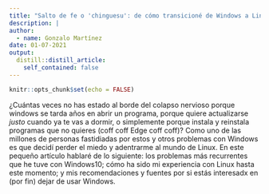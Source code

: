 ```yaml
---
title: "Salto de fe o 'chinguesu': de cómo transicioné de Windows a Linux"
description: |
author:
  - name: Gonzalo Martínez 
date: 01-07-2021
output:
  distill::distill_article:
    self_contained: false
---
```


```r
knitr::opts_chunk$set(echo = FALSE)

```

¿Cuántas veces no has estado al borde del colapso nervioso porque windows se tarda años en abrir un programa, porque quiere actualizarse *justo* cuando ya te vas a dormir, o simplemente porque instala y reinstala programas que no quieres (coff coff Edge coff coff)? Como uno de las millones de personas fastidiadas por estos y otros problemas con Windows es que decidí perder el miedo y adentrarme al mundo de Linux. En este pequeño artículo hablaré de lo siguiente: los problemas más recurrentes que he tuve con Windows10; cómo ha sido mi experiencia con Linux hasta este momento; y  mis recomendaciones y fuentes por si estás interesadx en (por fin) dejar de usar Windows.




